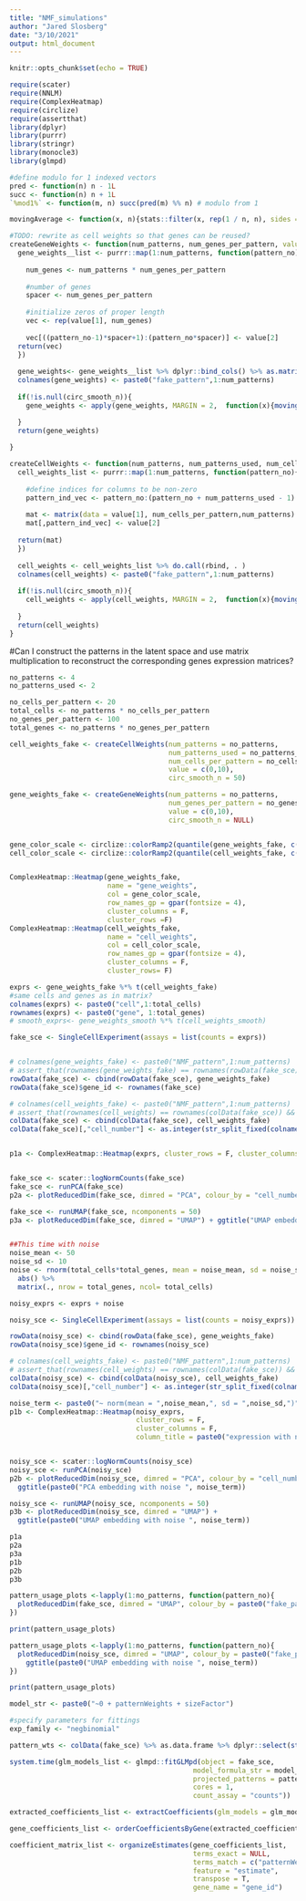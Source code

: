 ```yaml
---
title: "NMF_simulations"
author: "Jared Slosberg"
date: "3/10/2021"
output: html_document
---
```


```r
knitr::opts_chunk$set(echo = TRUE)
```


```r

require(scater)
require(NNLM)
require(ComplexHeatmap)
require(circlize)
require(assertthat)
library(dplyr)
library(purrr)
library(stringr)
library(monocle3)
library(glmpd)


```

```r
#define modulo for 1 indexed vectors
pred <- function(n) n - 1L
succ <- function(n) n + 1L
`%mod1%` <- function(m, n) succ(pred(m) %% n) # modulo from 1

movingAverage <- function(x, n){stats::filter(x, rep(1 / n, n), sides = 2, circular = T)}

#TODO: rewrite as cell weights so that genes can be reused?
createGeneWeights <- function(num_patterns, num_genes_per_pattern, value = c(0,1), circ_smooth_n = NULL){
  gene_weights__list <- purrr::map(1:num_patterns, function(pattern_no){
  
    num_genes <- num_patterns * num_genes_per_pattern
    
    #number of genes 
    spacer <- num_genes_per_pattern
    
    #initialize zeros of proper length
    vec <- rep(value[1], num_genes)
    
    vec[((pattern_no-1)*spacer+1):(pattern_no*spacer)] <- value[2]
  return(vec)
  })
  
  gene_weights<- gene_weights__list %>% dplyr::bind_cols() %>% as.matrix()
  colnames(gene_weights) <- paste0("fake_pattern",1:num_patterns)
  
  if(!is.null(circ_smooth_n)){
    gene_weights <- apply(gene_weights, MARGIN = 2,  function(x){movingAverage(x, circ_smooth_n)})

  }
  return(gene_weights)
  
}

createCellWeights <- function(num_patterns, num_patterns_used, num_cells_per_pattern, value = c(0,1), circ_smooth_n = NULL){
  cell_weights_list <- purrr::map(1:num_patterns, function(pattern_no){
  
    #define indices for columns to be non-zero
    pattern_ind_vec <- pattern_no:(pattern_no + num_patterns_used - 1) %mod1% num_patterns
    
    mat <- matrix(data = value[1], num_cells_per_pattern,num_patterns)
    mat[,pattern_ind_vec] <- value[2]
  
  return(mat)
  })
  
  cell_weights <- cell_weights_list %>% do.call(rbind, . )
  colnames(cell_weights) <- paste0("fake_pattern",1:num_patterns)
  
  if(!is.null(circ_smooth_n)){
    cell_weights <- apply(cell_weights, MARGIN = 2,  function(x){movingAverage(x, circ_smooth_n)})
   
  }
  return(cell_weights)
}

```
#Can I construct the patterns in the latent space and use matrix multiplication to reconstruct the corresponding genes expression matrices?
```r
no_patterns <- 4
no_patterns_used <- 2

no_cells_per_pattern <- 20
total_cells <- no_patterns * no_cells_per_pattern
no_genes_per_pattern <- 100
total_genes <- no_patterns * no_genes_per_pattern

cell_weights_fake <- createCellWeights(num_patterns = no_patterns,
                                       num_patterns_used = no_patterns_used,
                                       num_cells_per_pattern = no_cells_per_pattern,
                                       value = c(0,10),
                                       circ_smooth_n = 50)

gene_weights_fake <- createGeneWeights(num_patterns = no_patterns,
                                       num_genes_per_pattern = no_genes_per_pattern,
                                       value = c(0,10),
                                       circ_smooth_n = NULL)


gene_color_scale <- circlize::colorRamp2(quantile(gene_weights_fake, c(0,.5,0.99)), c("grey","orange","red"))
cell_color_scale <- circlize::colorRamp2(quantile(cell_weights_fake, c(0,.5,0.99)), c("grey","orange","red"))


ComplexHeatmap::Heatmap(gene_weights_fake,
                        name = "gene_weights",
                        col = gene_color_scale,
                        row_names_gp = gpar(fontsize = 4), 
                        cluster_columns = F,
                        cluster_rows =F)
ComplexHeatmap::Heatmap(cell_weights_fake,
                        name = "cell_weights",
                        col = cell_color_scale,
                        row_names_gp = gpar(fontsize = 4),
                        cluster_columns = F,
                        cluster_rows= F)

exprs <- gene_weights_fake %*% t(cell_weights_fake)
#same cells and genes as in matrix?
colnames(exprs) <- paste0("cell",1:total_cells)
rownames(exprs) <- paste0("gene", 1:total_genes)
# smooth_exprs<- gene_weights_smooth %*% t(cell_weights_smooth)

```

```r
fake_sce <- SingleCellExperiment(assays = list(counts = exprs))


# colnames(gene_weights_fake) <- paste0("NMF_pattern",1:num_patterns)
# assert_that(rownames(gene_weights_fake) == rownames(rowData(fake_sce)) && T)
rowData(fake_sce) <- cbind(rowData(fake_sce), gene_weights_fake)
rowData(fake_sce)$gene_id <- rownames(fake_sce)

# colnames(cell_weights_fake) <- paste0("NMF_pattern",1:num_patterns)
# assert_that(rownames(cell_weights) == rownames(colData(fake_sce)) && T)
colData(fake_sce) <- cbind(colData(fake_sce), cell_weights_fake)
colData(fake_sce)[,"cell_number"] <- as.integer(str_split_fixed(colnames(fake_sce), "cell",2)[,2]) #integer cell number


p1a <- ComplexHeatmap::Heatmap(exprs, cluster_rows = F, cluster_columns = F, column_title = "expression without noise")


fake_sce <- scater::logNormCounts(fake_sce)
fake_sce <- runPCA(fake_sce)
p2a <- plotReducedDim(fake_sce, dimred = "PCA", colour_by = "cell_number") + ggtitle("PCA embedding without noise")

fake_sce <- runUMAP(fake_sce, ncomponents = 50)
p3a <- plotReducedDim(fake_sce, dimred = "UMAP") + ggtitle("UMAP embedding without noise")


##This time with noise
noise_mean <- 50
noise_sd <- 10
noise <- rnorm(total_cells*total_genes, mean = noise_mean, sd = noise_sd) %>%
  abs() %>%
  matrix(., nrow = total_genes, ncol= total_cells)

noisy_exprs <- exprs + noise

noisy_sce <- SingleCellExperiment(assays = list(counts = noisy_exprs))

rowData(noisy_sce) <- cbind(rowData(fake_sce), gene_weights_fake)
rowData(noisy_sce)$gene_id <- rownames(noisy_sce)

# colnames(cell_weights_fake) <- paste0("NMF_pattern",1:num_patterns)
# assert_that(rownames(cell_weights) == rownames(colData(fake_sce)) && T)
colData(noisy_sce) <- cbind(colData(noisy_sce), cell_weights_fake)
colData(noisy_sce)[,"cell_number"] <- as.integer(str_split_fixed(colnames(noisy_sce), "cell",2)[,2]) #integer cell number

noise_term <- paste0("~ norm(mean = ",noise_mean,", sd = ",noise_sd,")")
p1b <- ComplexHeatmap::Heatmap(noisy_exprs,
                               cluster_rows = F,
                               cluster_columns = F,
                               column_title = paste0("expression with noise ", noise_term))


noisy_sce <- scater::logNormCounts(noisy_sce)
noisy_sce <- runPCA(noisy_sce)
p2b <- plotReducedDim(noisy_sce, dimred = "PCA", colour_by = "cell_number") +
  ggtitle(paste0("PCA embedding with noise ", noise_term))

noisy_sce <- runUMAP(noisy_sce, ncomponents = 50)
p3b <- plotReducedDim(noisy_sce, dimred = "UMAP") +
  ggtitle(paste0("UMAP embedding with noise ", noise_term))

p1a
p2a
p3a
p1b
p2b
p3b


```

```r
pattern_usage_plots <-lapply(1:no_patterns, function(pattern_no){
  plotReducedDim(fake_sce, dimred = "UMAP", colour_by = paste0("fake_pattern",pattern_no))
})

print(pattern_usage_plots)

pattern_usage_plots <-lapply(1:no_patterns, function(pattern_no){
  plotReducedDim(noisy_sce, dimred = "UMAP", colour_by = paste0("fake_pattern",pattern_no)) + 
    ggtitle(paste0("UMAP embedding with noise ", noise_term))
})

print(pattern_usage_plots)

```

```r


model_str <- paste0("~0 + patternWeights + sizeFactor")

#specify parameters for fittings
exp_family <- "negbinomial"

pattern_wts <- colData(fake_sce) %>% as.data.frame %>% dplyr::select(starts_with("fake_pattern"))

system.time(glm_models_list <- glmpd::fitGLMpd(object = fake_sce,
                                             model_formula_str = model_str,
                                             projected_patterns = pattern_wts,
                                             cores = 1, 
                                             count_assay = "counts"))

extracted_coefficients_list <- extractCoefficients(glm_models = glm_models_list, genes = rownames(fake_sce))

gene_coefficients_list <- orderCoefficientsByGene(extracted_coefficients_list, filter_significance = NULL, string = NULL)

coefficient_matrix_list <- organizeEstimates(gene_coefficients_list, 
                                             terms_exact = NULL,  
                                             terms_match = c("patternWeights", "log10UMI"),
                                             feature = "estimate",
                                             transpose = T,
                                             gene_name = "gene_id")
```

